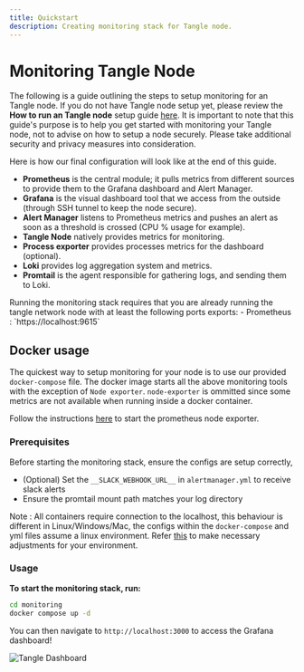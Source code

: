```yaml
---
title: Quickstart
description: Creating monitoring stack for Tangle node.
---
```



# Monitoring Tangle Node

The following is a guide outlining the steps to setup monitoring for an Tangle node. If you do not have Tangle node setup yet, please
review the **How to run an Tangle node** setup guide [here](../node-basics/quickstart.mdx). It is important to note that
this guide's purpose is to help you get started with monitoring your Tangle node, not to advise on how to setup a node securely. Please
take additional security and privacy measures into consideration.

Here is how our final configuration will look like at the end of this guide.

- **Prometheus** is the central module; it pulls metrics from different sources to provide them to the Grafana dashboard and Alert Manager.
- **Grafana** is the visual dashboard tool that we access from the outside (through SSH tunnel to keep the node secure).
- **Alert Manager** listens to Prometheus metrics and pushes an alert as soon as a threshold is crossed (CPU % usage for example).
- **Tangle Node** natively provides metrics for monitoring.
- **Process exporter** provides processes metrics for the dashboard (optional).
- **Loki** provides log aggregation system and metrics.
- **Promtail** is the agent responsible for gathering logs, and sending them to Loki.

<Callout type="info">
  Running the monitoring stack requires that you are already running the tangle network node with at least the following ports exports:
  - Prometheus : `https://localhost:9615`
</Callout>

## Docker usage

The quickest way to setup monitoring for your node is to use our provided `docker-compose` file. The docker image starts all the above monitoring
tools with the exception of `Node exporter`. `node-exporter` is ommitted since some metrics are not available when running inside a docker container.

Follow the instructions [here](./prometheus.mdx) to start the prometheus node exporter.

### Prerequisites

Before starting the monitoring stack, ensure the configs are setup correctly,

- (Optional) Set the `__SLACK_WEBHOOK_URL__` in `alertmanager.yml` to receive slack alerts
- Ensure the promtail mount path matches your log directory

Note : All containers require connection to the localhost, this behaviour is different in Linux/Windows/Mac, the configs within the `docker-compose` and yml
files assume a linux environment. Refer [this](https://stackoverflow.com/questions/24319662/from-inside-of-a-docker-container-how-do-i-connect-to-the-localhost-of-the-mach) to make necessary adjustments for your environment.

### Usage

**To start the monitoring stack, run:**

```sh filename="compose up" copy
cd monitoring
docker compose up -d
```

You can then navigate to `http://localhost:3000` to access the Grafana dashboard!

![Tangle Dashboard](../../../components/images/tangle-metrics.png)
